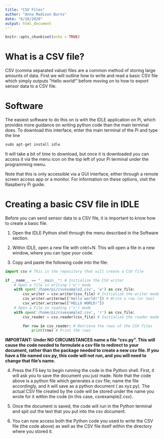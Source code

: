 ```yaml
---
title: "CSV Files"
author: "Anna Madison Burns"
date: "6/26/2020"
output: html_document
---
```


```r
knitr::opts_chunk$set(echo = TRUE)
```

# What is a CSV file?

CSV (comma separated value) files are a common method of storing large amounts of data.  First we will outline how to write and read a basic CSV file which simply outputs "Hello world!" before moving on to how to export sensor data to a CSV file.

# Software

The easiest software to do this on is with the IDLE application on Pi, which provides more guidance on writing python code than the main terminal does.  To download this interface, enter the main terminal of the Pi and type the line
```python
sudo apt-get install idle
```
It will take a bit of time to download, but once it is downloaded you can access it via the menu icon on the top left of your Pi terminal under the programming menu.  

Note that this is only accessible via a GUI interface, either through a remote screen access app or a monitor.  For information on these options, visit the Raspberry Pi guide.

# Creating a basic CSV file in IDLE

Before you can send sensor data to a CSV file, it is important to know how to create a basic file.

1. Open the IDLE Python shell through the menu described in the Software section.

2.  Within IDLE, open a new file with cntrl+N.  This will open a file in a new window, where you can type your code.

3.  Copy and paste the following code into the file:
```python
import csv # This is the repository that will create a CSV file

if __name__ == "__main__": # Initialize the CSV writer
    # Open a file in writing ('w') mode
    with open('/home/pi/csvexample2.csv', 'w') as csv_file: 
        csv_writer = csv.writer(csv_file) # Initialize the writer mode
        csv_writer.writerow(["Hello world!"]) # Write a row (or two)
        csv_writer.writerow(["HELLO WORLD!"])
    # Open a file in reading ('r') mode
    with open('/home/pi/csvexample2.csv', 'r') as csv_file: 
        csv_reader = csv.reader(csv_file) # Initialize the reader mode

        for row in csv_reader: # Retrieve the rows of the CSV files
            print(row) # Print the rows
```
**IMPORTANT: Under NO CIRCUMSTANCES name a file "csv.py".  This will cause the code needed to formulate a csv file to redirect to your document, rather than the package needed to create a new csv file.  If you have a file named csv.py, this code will not run, and you will need to change that file's name.**

4.  Press the F5 key to begin running the code in the Python shell.  First, it will ask you to save the document you just made.  Note that the code above is a python file which generates a csv file; name the file accordingly, and it will save as a python document ( as xyz.py).  The actual CSV file created by the code will be stored under the name you wrote for it within the code (in this case, csvexample2.csv).  

5.  Once the document is saved, the code will run in the Python terminal and spit out the text that you put into the csv document.  

6.  You can now access both the Python code you used to write the CSV file (the code above) as well as the CSV file itself within the directory where you stored it.
